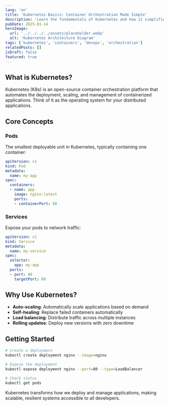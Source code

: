 ```yaml
---
lang: 'en'
title: 'Kubernetes Basics: Container Orchestration Made Simple'
description: 'Learn the fundamentals of Kubernetes and how it simplifies container deployment and management at scale.'
pubDate: 2025-01-14
heroImage:
  url: '../../../../assets/placeholder.webp'
  alt: 'Kubernetes Architecture Diagram'
tags: ['kubernetes', 'containers', 'devops', 'orchestration']
relatedPosts: []
isDraft: false
featured: true
---
```


## What is Kubernetes?

Kubernetes (K8s) is an open-source container orchestration platform that automates the deployment, scaling, and management of containerized applications. Think of it as the operating system for your distributed applications.

## Core Concepts

### Pods
The smallest deployable unit in Kubernetes, typically containing one container:

```yaml
apiVersion: v1
kind: Pod
metadata:
  name: my-app
spec:
  containers:
  - name: app
    image: nginx:latest
    ports:
    - containerPort: 80
```

### Services
Expose your pods to network traffic:

```yaml
apiVersion: v1
kind: Service
metadata:
  name: my-service
spec:
  selector:
    app: my-app
  ports:
  - port: 80
    targetPort: 80
```

## Why Use Kubernetes?

- **Auto-scaling**: Automatically scale applications based on demand
- **Self-healing**: Replace failed containers automatically
- **Load balancing**: Distribute traffic across multiple instances
- **Rolling updates**: Deploy new versions with zero downtime

## Getting Started

```bash
# Create a deployment
kubectl create deployment nginx --image=nginx

# Expose the deployment
kubectl expose deployment nginx --port=80 --type=LoadBalancer

# Check status
kubectl get pods
```

Kubernetes transforms how we deploy and manage applications, making scalable, resilient systems accessible to all developers.